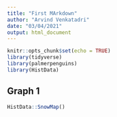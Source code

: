 ```yaml
---
title: "First MArkdown"
author: "Arvind Venkatadri"
date: "03/04/2021"
output: html_document
---
```


```r
knitr::opts_chunk$set(echo = TRUE)
library(tidyverse)
library(palmerpenguins)
library(HistData)
```

## Graph 1

```r
HistData::SnowMap()
```

